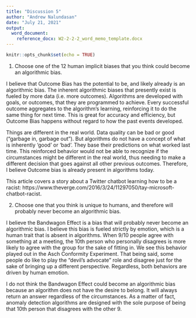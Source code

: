 ```yaml
---
title: "Discussion 5"
author: "Andrew Nalundasan"
date: "July 21, 2021"
output: 
  word_document:
    reference_docx: W2-2-2-2_word_memo_template.docx
---
```


```r
knitr::opts_chunk$set(echo = TRUE)
```

1. Choose one of the 12 human implicit biases that you think could become an algorithmic bias.

I believe that Outcome Bias has the potential to be, and likely already is an algorithmic bias. The inherent algorithmic biases that presently exist is fueled by more data (i.e. more outcomes). Algorithms are developed with goals, or outcomes, that they are programmed to achieve. Every successful outcome aggregates to the algorithm's learning, reinforcing it to do the same thing for next time. This is great for accuracy and efficiency, but Outcome Bias happens without regard to how the past events developed. 

Things are different in the real world. Data quality can be bad or good ("garbage in, garbage out"). But algorithms do not have a concept of what is inherently 'good' or 'bad'. They base their predictions on what worked last time. This reinforced behavior would not be able to recognize if the circumstances might be different in the real world, thus needing to make a different decision that goes against all other previous outcomes. Therefore, I believe Outcome bias is already present in algorithms today. 

This article covers a story about a Twitter chatbot learning how to be a racist: https://www.theverge.com/2016/3/24/11297050/tay-microsoft-chatbot-racist.


2. Choose one that you think is unique to humans, and therefore will probably never become an algorithmic bias.

I believe the Bandwagon Effect is a bias that will probably never become an algorithmic bias. I believe this bias is fueled strictly by emotion, which is a human trait that is absent in algorithms. When 9/10 people agree with something at a meeting, the 10th person who personally disagrees is more likely to agree with the group for the sake of fitting in. We see this behavior played out in the Asch Conformity Experiment. That being said, some people do like to play the "devil's advocate" role and disagree just for the sake of bringing up a different perspective. Regardless, both behaviors are driven by human emotion. 

I do not think the Bandwagon Effect could become an algorithmic bias because an algorithm does not have the desire to belong. It will always return an answer regardless of the circumstances. As a matter of fact, anomaly detection algorithms are designed with the sole purpose of being that 10th person that disagrees with the other 9. 